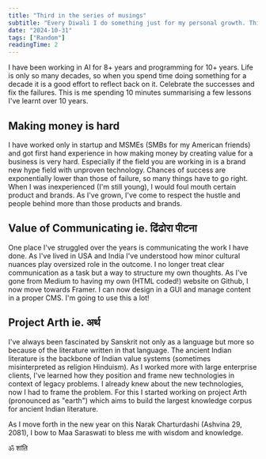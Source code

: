 ```yaml
---
title: "Third in the series of musings"
subtitle: "Every Diwali I do something just for my personal growth. This year I am upgrading my website."
date: "2024-10-31"
tags: ["Random"]
readingTime: 2
---
```


I have been working in AI for 8+ years and programming for 10+ years. Life is only so many decades, so when you spend time doing something for a decade it is a good effort to reflect back on it. Celebrate the successes and fix the failures. This is me spending 10 minutes summarising a few lessons I've learnt over 10 years.

## Making money is hard

I have worked only in startup and MSMEs (SMBs for my American friends) and got first hand experience in how making money by creating value for a business is very hard. Especially if the field you are working in is a brand new hype field with unproven technology. Chances of success are exponentially lower than those of failure, so many things have to go right. When I was inexperienced (I'm still young), I would foul mouth certain product and brands. As I've grown, I've come to respect the hustle and people behind more than those products and brands.

## Value of Communicating ie. ढिंढोरा पीटना

One place I've struggled over the years is communicating the work I have done. As I've lived in USA and India I've understood how minor cultural nuances play oversized role in the outcome. I no longer treat clear communication as a task but a way to structure my own thoughts. As I've gone from Medium to having my own (HTML coded!) website on Github, I now move towards Framer. I can now design in a GUI and manage content in a proper CMS. I'm going to use this a lot!

## Project Arth ie. अर्थ

I've always been fascinated by Sanskrit not only as a language but more so because of the literature written in that language. The ancient Indian literature is the backbone of Indian value systems (sometimes misinterpreted as religion Hinduism). As I worked more with large enterprise clients, I've learned how they position and frame new technologies in context of legacy problems. I already knew about the new technologies, now I had to frame the problem. For this I started working on project Arth (pronounced as "earth") which aims to build the largest knowledge corpus for ancient Indian literature.

As I move forth in the new year on this Narak Charturdashi (Ashvina 29, 2081), I bow to Maa Saraswati to bless me with wisdom and knowledge.

ॐ शांति
